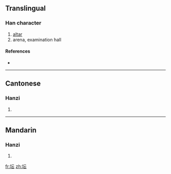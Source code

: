 {{also|壇|罈}}
==Translingual==

===Han character===
{{Han char|rn=32|rad=土|as=04|sn=7|four=|canj=土一一戈 (GMMI)}}

# [[altar]]
# arena, examination hall

====References====
* {{Han ref|kx=0226.101|hdz=10421.090|uh=575B|ud=22363}}

----

==Cantonese==

===Hanzi===
{{yue-hanzi|jyut=|y=taan4|tra=[[壇]], [[罈]]}}

# {{defn|Cantonese}}

----

==Mandarin==

===Hanzi===
{{cmn-hanzi|tra=[[壇]], [[罈]]|pin=[[tán]] ([[tan2]])|wg=t'an<sup>2</sup>}}

# {{defn|Mandarin}}

[[fr:坛]]
[[zh:坛]]